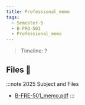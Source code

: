 ```yaml
---
title: Professional_memo
tags:
  - Semester-5
  - B-PRO-501
  - Professional_memo
---
```

> Timeline: ?


## Files 📂

:::note 2025 Subject and Files
- [B-FRE-501_memo.pdf](https://github.com/Studio-17/Epitech-Subjects/raw/main/Semester-5/B-PRO-501/Professional_memo/B-FRE-501_memo.pdf)
:::

